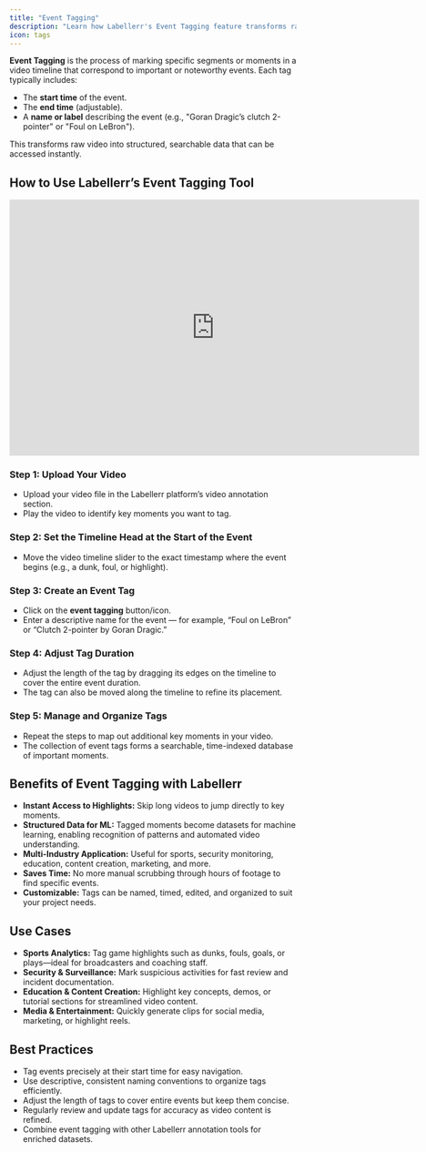 ```yaml
---
title: "Event Tagging"
description: "Learn how Labellerr's Event Tagging feature transforms raw video into structured, searchable data by marking and labeling specific segments in a video timeline."
icon: tags
---
```


**Event Tagging** is the process of marking specific segments or moments in a video timeline that correspond to important or noteworthy events. Each tag typically includes:

*   The **start time** of the event.
*   The **end time** (adjustable).
*   A **name or label** describing the event (e.g., "Goran Dragic’s clutch 2-pointer" or "Foul on LeBron").

This transforms raw video into structured, searchable data that can be accessed instantly.

## How to Use Labellerr’s Event Tagging Tool

<iframe width="720" height="450" src="https://www.youtube.com/embed/47WGJJu_XQU" title="Master Event Tagging with Labellerr: Effortlessly Organize &amp; Analyze Video Content" frameborder="0" allow="accelerometer; autoplay; clipboard-write; encrypted-media; gyroscope; picture-in-picture; web-share" referrerpolicy="strict-origin-when-cross-origin" allowfullscreen></iframe>

### Step 1: Upload Your Video

*   Upload your video file in the Labellerr platform’s video annotation section.
*   Play the video to identify key moments you want to tag.

### Step 2: Set the Timeline Head at the Start of the Event

*   Move the video timeline slider to the exact timestamp where the event begins (e.g., a dunk, foul, or highlight).

### Step 3: Create an Event Tag

*   Click on the **event tagging** button/icon.
*   Enter a descriptive name for the event — for example, “Foul on LeBron” or “Clutch 2-pointer by Goran Dragic.”

### Step 4: Adjust Tag Duration

*   Adjust the length of the tag by dragging its edges on the timeline to cover the entire event duration.
*   The tag can also be moved along the timeline to refine its placement.

### Step 5: Manage and Organize Tags

*   Repeat the steps to map out additional key moments in your video.
*   The collection of event tags forms a searchable, time-indexed database of important moments.

## Benefits of Event Tagging with Labellerr

*   **Instant Access to Highlights:** Skip long videos to jump directly to key moments.
*   **Structured Data for ML:** Tagged moments become datasets for machine learning, enabling recognition of patterns and automated video understanding.
*   **Multi-Industry Application:** Useful for sports, security monitoring, education, content creation, marketing, and more.
*   **Saves Time:** No more manual scrubbing through hours of footage to find specific events.
*   **Customizable:** Tags can be named, timed, edited, and organized to suit your project needs.

## Use Cases

*   **Sports Analytics:** Tag game highlights such as dunks, fouls, goals, or plays—ideal for broadcasters and coaching staff.
*   **Security & Surveillance:** Mark suspicious activities for fast review and incident documentation.
*   **Education & Content Creation:** Highlight key concepts, demos, or tutorial sections for streamlined video content.
*   **Media & Entertainment:** Quickly generate clips for social media, marketing, or highlight reels.

## Best Practices

*   Tag events precisely at their start time for easy navigation.
*   Use descriptive, consistent naming conventions to organize tags efficiently.
*   Adjust the length of tags to cover entire events but keep them concise.
*   Regularly review and update tags for accuracy as video content is refined.
*   Combine event tagging with other Labellerr annotation tools for enriched datasets.

